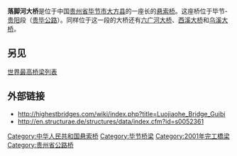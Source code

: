 {{Infobox bridge
| native_name      = 落脚河大桥
| image            = Luojiaohe Bridge-1.jpg
| image_size       =
| alt              =
| caption          =
| official_name    =
| other_name       =
| carries          = {{中国国道名|321}}
| crosses          = [[六冲河|六冲河]]的支流[[落脚河|落脚河]]
| locale           = {{CHN}}[[贵州省|贵州省]][[毕节市|毕节市]][[大方县|大方县]]
| owner            =
| maint            =
| id               =
| architect        =
| designer         = 中铁大桥勘测设计院
| engineering      =
| design           = [[悬索桥|悬索桥]]
| material         = [[钢|钢]]
| length           = {{convert|268|m}}
| width            =
| height           = {{convert|183|m}}
| mainspan         = {{convert|268|m}}
| spans            =
| pierswater       =
| load             =
| clearance        =
| below            =
| life             =
| builder          =
| fabricator       =
| begin            =
| complete         =
| cost             =
| open             = 2001
| inaugurated      =
| toll             =
| traffic          =
| preceded         =
| followed         =
| heritage         =
| collapsed        =
| closed           =
| replaces         =
| map_cue          =
| map_image        =
| map_alt          =
| map_text         =
| map_width        =
| lat              = 27.207944
| long             = 105.531222
| references       =
| extra            = {{Location map+|China Guizhou|float=right|width=250|caption=|places=
                     {{Location map~|China Guizhou|label=落脚河大桥 |lat=27.21|long=105.53}}
}}
}}

'''落脚河大桥'''是位于中国[[贵州省|贵州省]][[毕节市|毕节市]][[大方县|大方县]]的一座长{{convert|268|m}}的[[悬索桥|悬索桥]]。这座桥位于{{中国国道名|321}}毕节-[[贵阳|贵阳]]段（[[贵毕公路|贵毕公路]]）。同样位于这一段的大桥还有[[六广河大桥|六广河大桥]]、[[西溪大桥|西溪大桥]]和[[乌溪大桥|乌溪大桥]]。

==另见==
[[世界最高桥梁列表|世界最高桥梁列表]]

==外部链接==
*http://highestbridges.com/wiki/index.php?title=Luojiaohe_Bridge_Guibi
*http://en.structurae.de/structures/data/index.cfm?id=s0052361

[[Category:中华人民共和国悬索桥|Category:中华人民共和国悬索桥]]
[[Category:毕节桥梁|Category:毕节桥梁]]
[[Category:2001年完工橋梁|Category:2001年完工橋梁]]
[[Category:贵州省公路桥|Category:贵州省公路桥]]


{{bridge-stub}}